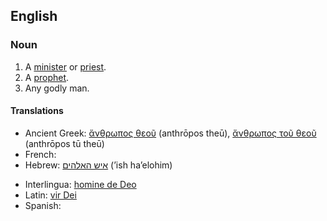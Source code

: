 ==English==

===Noun===
{{en-noun|head=[[man]] [[of]] [[God]]|men of God}}

# A [[minister]] or [[priest]].
# A [[prophet]].
# Any godly man.

====Translations====
{{ttbc-top|}}
* Ancient Greek: [[ἄνθρωπος θεοῦ]] (anthrōpos theū), [[ἄνθρωπος τοῦ θεοῦ]] (anthrōpos tū theū)
* French: {{t+|fr|homme de Dieu}}
* Hebrew: [[איש האלהים]] (’ish ha’elohim)<!-- this may not be Modern Hebrew; if so, mark it -->
{{ttbc-mid}}
* Interlingua: [[homine de Deo]]
* Latin: [[vir Dei]]
* Spanish: {{t-|es|hombre de Dios}}
{{ttbc-bottom}}